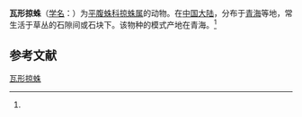 {{Speciesbox
| name = 瓦形掠蛛
| status = 
| status_system = 
| image = 
| genus = Drassodes
| species = tegulatus
| authority = (Schenkel, 1963)<ref name='id14322'>{{cite web| url =http://www.bioinfo.cn/db05/BjdwSpecies.php?action=view&id=14322| title =瓦形掠蛛| work =《中国动物物种编目数据库》| publisher =中国科学院微生物研究所| author =中国科学院动物研究所| accessdate =2009-04-28| deadurl =yes| archiveurl =https://web.archive.org/web/20160305110541/http://www.bioinfo.cn/db05/BjdwSpecies.php?action=view&id=14322| archivedate =2016-03-05}}</ref>
}}

'''瓦形掠蛛'''（[[学名|学名]]：{{lang|la|''Drassodes tegulatus''}}）为[[平腹蛛科|平腹蛛科]][[掠蛛属|掠蛛属]]的动物。在[[中国大陆|中国大陆]]，分布于[[青海|青海]]等地，常生活于草丛的石隙间或石块下。该物种的模式产地在青海。<ref name='id14322'/>

== 参考文献 ==
{{reflist}}

{{Wikispecies|Drassodes tegulatus}}

[[Category:掠蛛属|瓦形掠蛛]]


{{蜘蛛小作品}}